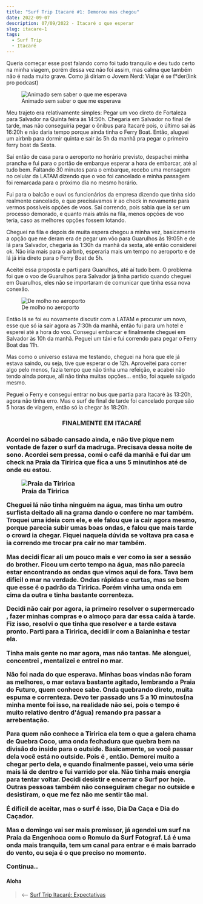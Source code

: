 ```yaml
---
title: "Surf Trip Itacaré #1: Demorou mas chegou"
date: 2022-09-07
description: 07/09/2022 - Itacaré o que esperar
slug: itacare-1
tags:
  - Surf Trip
  - Itacaré
---
```


Queria começar esse post falando como foi tudo tranquilo e deu tudo certo na minha viagem, porém dessa vez não foi assim, mas calma que também não é nada muito grave. Como já diriam o Jovem Nerd: Viajar é se f*der(link pro podcast)

<figure>
    <img src="./casa.jpg"
         alt="Animado sem saber o que me esperava">
    <figcaption>Animado sem saber o que me esperava</figcaption>
</figure>

Meu trajeto era relativamente simples: Pegar um voo direto de Fortaleza para Salvador na Quinta feira às 14:50h. Chegaria em Salvador no final de tarde, mas não conseguiria pegar o ônibus para Itacaré pois, o último sai às 16:20h e não daria tempo porque ainda tinha o Ferry Boat. Então, aluguei um airbnb para dormir quinta e sair às 5h da manhã pra pegar o primeiro ferry boat da Sexta.

Saí então de casa para o aeroporto no horário previsto, despachei minha prancha e fui para o portão de embarque esperar a hora de embarcar, até aí tudo bem. Faltando 30 minutos para o embarque, recebo uma mensagem no celular da LATAM dizendo que o voo foi cancelado e minha passagem foi remarcada para o próximo dia no mesmo horário.

Fui para o balcão e ouvi os funcionários da empresa dizendo que tinha sido realmente cancelado, e que precisávamos ir ao check in novamente para vermos possíveis opções de voos. Saí correndo, pois sabia que ia ser um processo demorado, e quanto mais atrás na fila, menos opções de voo teria, caso as melhores opções fossem lotando.

Cheguei na fila e depois de muita espera chegou a minha vez, basicamente a opção que me deram era de pegar um vôo para Guarulhos às 19:05h e de lá para Salvador, chegaria às 1:30h da manhã da sexta, até então considerei ok. Não iria mais para o airbnb, esperaria mais um tempo no aeroporto e de lá já iria direto para o Ferry Boat de 5h.

Aceitei essa proposta e parti para Guarulhos, até aí tudo bem. O problema foi que o voo de Guarulhos para Salvador já tinha partido quando cheguei em Guarulhos, eles não se importaram de comunicar que tinha essa nova conexão.

<figure>
    <img src="./aeroporto.jpg"
         alt="De molho no aeroporto">
    <figcaption>De molho no aeroporto</figcaption>
</figure>

Então lá se foi eu novamente discutir com a LATAM e procurar um novo, esse que só ia sair agora as 7:30h da manhã, então fui para um hotel e esperei até a hora do voo. Consegui embarcar e finalmente cheguei em Salvador às 10h da manhã. Peguei um táxi e fui correndo para pegar o Ferry Boat das 11h.

Mas como o universo estava me testando, cheguei na hora que ele já estava saindo, ou seja, tive que esperar o de 12h. Aproveitei para comer algo pelo menos, fazia tempo que não tinha uma refeição, e acabei não tendo ainda porque, ali não tinha muitas opções… então, foi aquele salgado mesmo.

Peguei o Ferry e consegui entrar no bus que partia para Itacaré às 13:20h, agora não tinha erro. Mas o surf de final de tarde foi cancelado porque são 5 horas de viagem, então só ia chegar às 18:20h.

<h3 align="center">FINALMENTE EM ITACARÉ<h3>

Acordei no sábado cansado ainda, e não tive pique nem vontade de fazer o surf da madruga. Precisava dessa noite de sono. Acordei sem pressa, comi o café da manhã e fui dar um check na Praia da Tiririca que fica a uns 5 minutinhos até de onde eu estou.

<figure>
    <img src="./tiririca.jpg"
         alt="Praia da Tiririca">
    <figcaption>Praia da Tiririca</figcaption>
</figure>

Cheguei lá não tinha ninguém na água, mas tinha um outro surfista deitado ali na grama dando o confere no mar também. Troquei uma ideia com ele, e ele falou que ia cair agora mesmo, porque parecia subir umas boas ondas, e falou que mais tarde o crowd ia chegar. Fiquei naquela dúvida se voltava pra casa e ia correndo me trocar pra cair no mar também.

Mas decidi ficar ali um pouco mais e ver como ia ser a sessão do brother. Ficou um certo tempo na água, mas não parecia estar encontrando as ondas que vimos aqui de fora. Tava bem difícil o mar na verdade. Ondas rápidas e curtas, mas se bem que esse é o padrão da Tiririca. Porém vinha uma onda em cima da outra e tinha bastante correnteza. 

Decidi não cair por agora, ia primeiro resolver o supermercado , fazer minhas compras e o almoço para dar essa caída à tarde. Fiz isso, resolvi o que tinha que resolver e a tarde estava pronto. Parti para a Tiririca, decidi ir com a Baianinha e testar ela.

Tinha mais gente no mar agora, mas não tantas. Me alonguei, concentrei , mentalizei e entrei no mar. 

Não foi nada do que esperava. Minhas boas vindas não foram as melhores, o mar estava bastante agitado, lembrando a Praia do Futuro, quem conhece sabe. Onda quebrando direto, muita espuma e correnteza. Devo ter passado uns 5 a 10 minutos(na minha mente foi isso, na realidade não sei, pois o tempo é muito relativo dentro d'água) remando pra passar a arrebentação.

Para quem não conhece a Tiririca ela tem o que a galera chama de Quebra Coco, uma onda fechadura que quebra bem na divisão do inside para o outside. Basicamente, se você passar dela você está no outside. Pois é , então. Demorei muito a chegar perto dela, e quando finalmente passei, veio uma série mais lá de dentro e fui varrido por ela. Não tinha mais energia para tentar voltar. Decidi desistir e encerrar o Surf por hoje. Outras pessoas também não conseguiram chegar no outside e desistiram, o que me fez não me sentir tão mal.

É difícil de aceitar, mas o surf é isso, Dia Da Caça e Dia do Caçador.

Mas o domingo vai ser mais promissor, já agendei um surf na Praia da Engenhoca com o Romulo da Surf Fotograf. Lá é uma onda mais tranquila, tem um canal para entrar e é mais barrado do vento, ou seja é o que preciso no momento.

Continua..


#### Aloha

> ⟵ <a href="https://meusurf.blog/itacare-start">Surf Trip Itacaré: Expectativas</a>